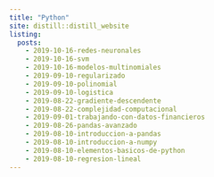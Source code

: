 ```yaml
---
title: "Python"
site: distill::distill_website
listing: 
  posts:
    - 2019-10-16-redes-neuronales
    - 2019-10-16-svm
    - 2019-10-16-modelos-multinomiales
    - 2019-09-10-regularizado
    - 2019-09-10-polinomial
    - 2019-09-10-logistica
    - 2019-08-22-gradiente-descendente
    - 2019-08-22-complejidad-computacional
    - 2019-09-01-trabajando-con-datos-financieros
    - 2019-08-26-pandas-avanzado
    - 2019-08-10-introduccion-a-pandas
    - 2019-08-10-introduccion-a-numpy
    - 2019-08-10-elementos-basicos-de-python
    - 2019-08-10-regresion-lineal
---
```

